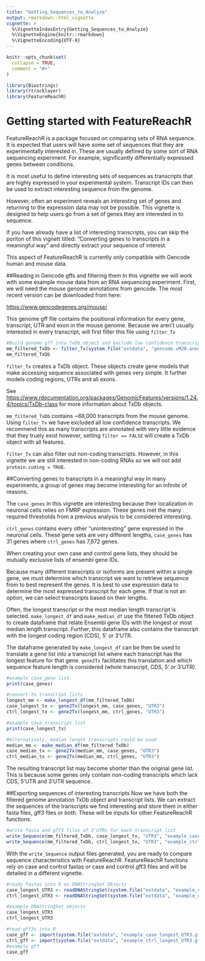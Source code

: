 ```yaml
---
title: "Getting_Sequences_to_Analyze"
output: rmarkdown::html_vignette
vignette: >
  %\VignetteIndexEntry{Getting_Sequences_to_Analyze}
  %\VignetteEngine{knitr::rmarkdown}
  %\VignetteEncoding{UTF-8}
---
```


```r
knitr::opts_chunk$set(
  collapse = TRUE,
  comment = "#>"
)
```

```r
library(Biostrings)
library(rtracklayer)
library(FeatureReachR)
```

# Getting started with FeatureReachR
  FeatureReachR is a package focused on comparing sets of RNA sequence.
It is expected that users will have some set of sequences that they are experimentally interested in.
These are usually defined by some sort of RNA sequencing experiment.
For example, significantly differentially expressed genes between conditions.

  It is most useful to define interesting sets of sequences as transcripts that are highly expressed in your experimental system.
Transcript IDs can then be used to extract interesting sequence from the genome.

  However, often an experiment reveals an interesting set of genes and returning to the expression data may not be possible.
This vignette is designed to help users go from a set of genes they are interested in to sequence.

  If you have already have a list of interesting transcripts, you can skip the poriton of this vignett titled: "Converting genes to transcripts in a meaningful way" and directly extract your sequence of interest.

This aspect of FeatureReachR is currently only compatible with Gencode human and mouse data.

##Reading in Gencode gffs and filtering them
  In this vignette we will work with some example mouse data from an RNA sequencing experiment.
First, we will need the mouse genome annotations from gencode.
The most recent version can be downloaded from here: 

<https://www.gencodegenes.org/mouse/>

This genome gff file contains the positional information for every gene, transcript, UTR and exon in the mouse genome.
Because we aren't usually interested in every transcript, will first filter this file using `filter_Tx`

```r
#Build genome gff into TxDb object and exclude low confidence transcripts
mm_filtered_TxDb <- filter_Tx(system.file("extdata", "gencode.vM20.annotation.gff3.gz", package = "FeatureReachR"))
mm_filtered_TxDb
```
  `filter_Tx` creates a TxDb object. 
These objects create gene models that make accessing sequence associated with genes very simple.
It further models coding regions, UTRs and all exons.

See <https://www.rdocumentation.org/packages/GenomicFeatures/versions/1.24.4/topics/TxDb-class> for more information about TxDb objects.

  `mm_filtered_TxDb` contains ~68,000 transcripts from the mouse genome. Using `filter_Tx` we have excluded all 
low confidence transcripts. We recommend this as many transcripts are annotated with very little evidence that they truely exist however, setting `filter == FALSE` will create a TxDb object with all features.

`filter_Tx` can also filter out non-coding transcripts. However, in this vignette we are still interested in non-coding RNAs so we will not add `protein.coding = TRUE`.

##Converting genes to transcripts in a meaningful way
  In many experiments, a group of genes may become interesting for an infinite of reasons.
  
  The `case_genes` in this vignette are interesting because their localization in neuronal cells relies on FMRP expression.
These genes met the many required thresholds from a previous analysis to be considered interesting.

`ctrl_genes` contains every other "uninteresting" gene expressed in the neuronal cells.
These gene sets are very different lengths, `case_genes` has 31 genes where `ctrl_genes` has 7,872 genes.

  When creating your own case and control gene lists, they should be mutually exclusive lists of ensembl gene IDs.

  Because many different transcripts or isoforms are present within a single gene, we must determine which transcript we want to retrieve sequence from to best represent the genes.
It is best to use expression data to determine the most expressed transcript for each gene.
If that is not an option, we can select transcripts based on their lengths.

Often, the longest transcript or the most median length transcript is selected.
  `make_longest_df` and `make_median_df` use the filtered TxDb object to create dataframe that relate Ensembl gene IDs with the longest or most median length transcript. Further, this dataframe also contains the transcript with the longest coding region (CDS), 5' or 3'UTR. 
  
  The dataframe generated by `make_longest_df` can be then be used to translate a gene list into a transcript list where each transcript has the longest feature for that gene. `gene2Tx` facilitates this translation and which sequence feature length is considered (whole transcript, CDS, 5' or 3'UTR).
  
```r
#example case_gene list
print(case_genes)

#convert to transcript lists
longest_mm <- make_longest_df(mm_filtered_TxDb)
case_longest_tx <- gene2Tx(longest_mm, case_genes, "UTR3")
ctrl_longest_tx <- gene2Tx(longest_mm, ctrl_genes, "UTR3")

#example case_transcript list
print(case_longest_tx)

#Alternatively, median length transcripts could be used
median_mm <- make_median_df(mm_filtered_TxDb)
case_median_tx <- gene2Tx(median_mm, case_genes, "UTR3")
ctrl_median_tx <- gene2Tx(median_mm, ctrl_genes, "UTR3")
```
The resulting transcript list may become shorter than the original gene list. 
This is because some genes only contain non-coding transcripts which lack CDS, 5'UTR and 3'UTR sequence.

##Exporting sequences of interesting transcripts
  Now we have both the filtered genome annotation TxDb object and transcript lists. We can extract the sequences of the transcripts we find interesting and store them in either fasta files, gff3 files or both. These will be inputs for other FeatureReachR functions.
  
```r
#write fasta and gff3 files of 3'UTRs for each transcript list
write_Sequence(mm_filtered_TxDb, case_longest_tx, "UTR3", "example_case_longest_UTR3", "both")
write_Sequence(mm_filtered_TxDb, ctrl_longest_tx, "UTR3", "example_ctrl_longest_UTR3", "both")
```
  
  With the `write_Sequence` output files generated, you are ready to compare sequence characteristics with FeatureReachR.
FeatureReachR functions rely on case and control fastas or case and control gff3 files and will be detailed in a different vignette.

```r
#ready fastas into R as DNAStringSet Objects
case_longest_UTR3 <- readDNAStringSet(system.file("extdata", "example_case_longest_UTR3.fa", package = "FeatureReachR"))
ctrl_longest_UTR3 <- readDNAStringSet(system.file("extdata", "example_ctrl_longest_UTR3.fa", package = "FeatureReachR"))

#example DNAStringSet objects
case_longest_UTR3
ctrl_longest_UTR3
```

```r
#read gff3s into R
case_gff <- import(system.file("extdata", "example_case_longest_UTR3.gff3", package = "FeatureReachR"))
ctrl_gff <- import(system.file("extdata", "example_ctrl_longest_UTR3.gff3", package = "FeatureReachR"))
#example gff
case_gff
```


